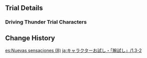 {{Event
|name              = Test Run - Keqing, Ningguang, Bennett
|image             = Test Run - Character Trial Event Keqing-Ningguang-Bennett.png
|type              = In-Game
|group             = Test Run
|time_known        = yes
|time_start        = 2021-02-17 18:00:00
|time_end          = 2021-03-02 15:59:59
}}

{{Test Run
|character_5_1 = Keqing
|rewards_5_1   = Primogem*20
|party_5_1     = Barbara
|character_4_1 = Ningguang
|rewards_4_1   = Adventurer's Experience*6
|party_4_1     = Xiangling,Lisa
|character_4_2 = Bennett
|rewards_4_2   = Mystic Enhancement Ore*3
|party_4_2     = Xiangling
|wish          = Dance of Lanterns/2021-02-17
}}

==Trial Details==
===Driving Thunder Trial Characters===
{{Trial Character/Event/Header}}
{{Trial Character/Event
|character_name         = Keqing
|character_level        = 80
|constellation          = 0
|weapon_name            = Primordial Jade Cutter
|weapon_level           = 80
|refinement             = 1
|artifact_flower        = Medal of the Brave
|artifact_feather       = Prospect of the Brave
|artifact_sands         = Fortitude of the Brave
|artifact_goblet        = Outset of the Brave
|artifact_circlet       = Crown of the Brave
|artifact_level         = 16
|set1                   = Brave Heart
|set1_piece_bonus       = 4
|normal_attack_talent   = 8
|elemental_skill_talent = 8
|elemental_burst_talent = 8
|hp                     = 24,159
|atk                    = 1,858
|def                    = 705
|em                     = 34
|er                     = 104.7%
|crit_rate              = 90.8%
|crit_dmg               = 101.2%
}}
{{Trial Character/Event
|character_name         = Barbara
|character_level        = 80
|constellation          = 0
|weapon_name            = Favonius Codex
|weapon_level           = 80
|refinement             = 1
|artifact_flower        = Medal of the Brave
|artifact_feather       = Prospect of the Brave
|artifact_sands         = Fortitude of the Brave
|artifact_goblet        = Outset of the Brave
|artifact_circlet       = Crown of the Brave
|artifact_level         = 16
|set1                   = Brave Heart
|set1_piece_bonus       = 4
|normal_attack_talent   = 8
|elemental_skill_talent = 8
|elemental_burst_talent = 8
|hp                     = 19,274
|atk                    = 1,295
|def                    = 593
|em                     = 34
|er                     = 146.6%
|crit_rate              = 50.6%
|crit_dmg               = 72.4%
}}
{{Trial Character/Event/Footer}}

==Change History==
{{Change History|1.3}}

[[es:Nuevas sensaciones (8)]]
[[ja:キャラクターお試し・「腕試し」/1.3-2]]